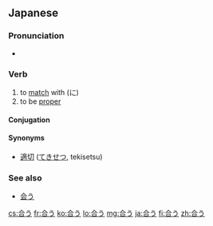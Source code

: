 ==Japanese==
{{ja-kanjitab|合}}

===Pronunciation===
* {{audio|Ja-au-meet(see) or fit.ogg|Audio}}

===Verb===
{{ja-verb|kk|type=1|tr=intrans|hira=あう|rom=au}}

# to [[match]] with (に)
# to be [[proper]]

====Conjugation====
{{ja-go-u|合|あ|a}}

====Synonyms====
* [[適切]] ([[てきせつ]], tekisetsu)

===See also===
* [[会う]]

[[cs:合う]]
[[fr:合う]]
[[ko:合う]]
[[lo:合う]]
[[mg:合う]]
[[ja:合う]]
[[fi:合う]]
[[zh:合う]]